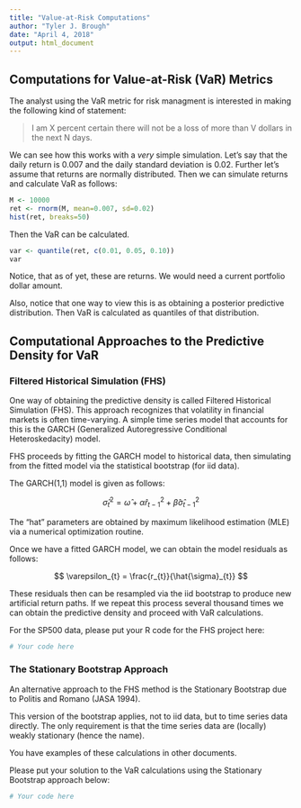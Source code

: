 ---
title: "Value-at-Risk Computations"
author: "Tyler J. Brough"
date: "April 4, 2018"
output: html_document
---

## Computations for Value-at-Risk (VaR) Metrics

The analyst using the VaR metric for risk managment is interested in making the following kind of statement:

> I am X percent certain there will not be a loss of more than V dollars in the next N days.

We can see how this works with a *very* simple simulation. Let's say that the daily return is $0.007$ and the daily standard deviation is $0.02$. Further let's assume that returns are normally distributed. Then we can simulate returns and calculate VaR as follows:

```{r}
M <- 10000
ret <- rnorm(M, mean=0.007, sd=0.02)
hist(ret, breaks=50)
```

Then the VaR can be calculated. 

```{r}
var <- quantile(ret, c(0.01, 0.05, 0.10))
var
```

Notice, that as of yet, these are returns. We would need a current portfolio dollar amount. 

Also, notice that one way to view this is as obtaining a posterior predictive distribution. Then VaR is calculated as quantiles of that distribution.


## Computational Approaches to the Predictive Density for VaR

### Filtered Historical Simulation (FHS)

One way of obtaining the predictive density is called Filtered Historical Simulation (FHS). This approach recognizes that volatility in financial markets is often time-varying. A simple time series model that accounts for this is the GARCH (Generalized Autoregressive Conditional Heteroskedacity) model. 

FHS proceeds by fitting the GARCH model to historical data, then simulating from the fitted model via the statistical bootstrap (for iid data). 

The GARCH(1,1) model is given as follows:

$$
\hat{\sigma}_{t}^{2} = \hat{\omega} + \hat{\alpha} r_{t-1}^{2} + \hat{\beta} \hat{\sigma}_{t-1}^{2}
$$

The "hat" parameters are obtained by maximum likelihood estimation (MLE) via a numerical optimization routine.

Once we have a fitted GARCH model, we can obtain the model residuals as follows:

$$
\varepsilon_{t} = \frac{r_{t}}{\hat{\sigma}_{t}}
$$

These residuals then can be resampled via the iid bootstrap to produce new artificial return paths. If we repeat this process several thousand times we can obtain the predictive density and proceed with VaR calculations.

For the SP500 data, please put your R code for the FHS project here:

```{r}
# Your code here
```


### The Stationary Bootstrap Approach

An alternative approach to the FHS method is the Stationary Bootstrap due to Politis and Romano (JASA 1994). 

This version of the bootstrap applies, not to iid data, but to time series data directly. The only requirement is that the time series data are (locally) weakly stationary (hence the name). 

You have examples of these calculations in other documents. 

Please put your solution to the VaR calculations using the Stationary Bootstrap approach below:

```{r}
# Your code here
```